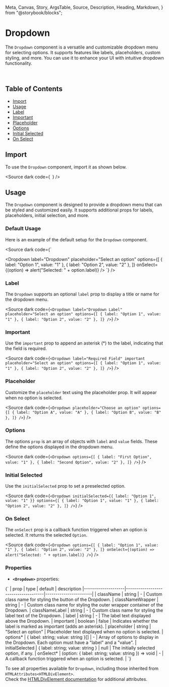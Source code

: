   Meta,
  Canvas,
  Story,
  ArgsTable,
  Source,
  Description,
  Heading,
  Markdown,
} from "@storybook/blocks";

<Meta title="Dropdown docs" of={DropdownStories} />

# Dropdown

The `Dropdown` component is a versatile and customizable dropdown menu for selecting options. It supports features like labels, placeholders, custom styling, and more. You can use it to enhance your UI with intuitive dropdown functionality.

<br />

## Table of Contents

- [Import](#import)
- [Usage](#usage)
- [Label](#label)
- [Important](#important)
- [Placeholder](#placeholder)
- [Options](#options)
- [Initial Selected](#initial-selected)
- [On Select](#on-select)

## Import

To use the `Dropdown` component, import it as shown below.

<Source dark code={`
`} />

## Usage

The `Dropdown` component is designed to provide a dropdown menu that can be styled and customized easily. It supports additional props for labels, placeholders, initial selection, and more.

### Default Usage

Here is an example of the default setup for the `Dropdown` component.

<div class="custom-canvas full">
  <Story of={DropdownStories.DropdownDefault} />
</div>

<Source dark code={`

<Dropdown
  label="Dropdown"
  placeholder="Select an option"
  options={[
    { label: "Option 1", value: "1" },
    { label: "Option 2", value: "2" },
  ]}
  onSelect={(option) => alert("Selected: " + option.label)}
/>
`} />

### Label

The `Dropdown` supports an optional `label` prop to display a title or name for the dropdown menu.

<div class="custom-canvas full">
  <Story of={DropdownStories.DropdownLabel} />
</div>

<Source dark code={`
<Dropdown
  label="Dropdown Label"
  placeholder="Select an option"
  options={[
    { label: "Option 1", value: "1" },
    { label: "Option 2", value: "2" },
  ]}
/>
`} />

### Important

Use the `important` prop to append an asterisk (*) to the label, indicating that the field is required.

<div class="custom-canvas full">
  <Story of={DropdownStories.DropdownLabel} />
</div>

<Source dark code={`
<Dropdown
  label="Required Field"
  important
  placeholder="Select an option"
  options={[
    { label: "Option 1", value: "1" },
    { label: "Option 2", value: "2" },
  ]}
/>
`} />

### Placeholder

Customize the `placeholder` text using the placeholder prop. It will appear when no option is selected.

<div class="custom-canvas full">
  <Story of={DropdownStories.DropdownPlaceholder} />
</div>

<Source dark code={`
<Dropdown
  placeholder="Choose an option"
  options={[
    { label: "Option A", value: "A" },
    { label: "Option B", value: "B" },
  ]}
/>
`} />

### Options

The options `prop` is an array of objects with `label` and `value` fields. These define the options displayed in the dropdown menu.

<div class="custom-canvas full">
  <Story of={DropdownStories.DropdownOption} />
</div>

<Source dark code={`
<Dropdown
  options={[
    { label: "First Option", value: "1" },
    { label: "Second Option", value: "2" },
  ]}
/>
`} />

### Initial Selected

Use the `initialSelected` prop to set a preselected option.

<div class="custom-canvas full">
  <Story of={DropdownStories.DropdownInitialSelected} />
</div>

<Source dark code={`
<Dropdown
  initialSelected={{ label: "Option 1", value: "1" }}
  options={[
    { label: "Option 1", value: "1" },
    { label: "Option 2", value: "2" },
  ]}
/>
`} />

### On Select

The `onSelect` prop is a callback function triggered when an option is selected. It returns the selected `Option`.

<div class="custom-canvas full">
  <Story of={DropdownStories.DropdownOnSelect} />
</div>

<Source dark code={`
<Dropdown
  options={[
    { label: "Option 1", value: "1" },
    { label: "Option 2", value: "2" },
  ]}
  onSelect={(option) => alert("Selected: " + option.label)}
/>
`} />

### Properties

- **`<Dropdown>`** properties:

<Markdown>
  {`
| prop               | type                                | default               | description                                                                                         
|--------------------|-------------------------------------|-----------------------|
| className          | string                             | -                     | Custom class name for styling the button of the Dropdown.                                          
| classNameWrapper   | string                             | -                     | Custom class name for styling the outer wrapper container of the Dropdown.                         
| classNameLabel     | string                             | -                     | Custom class name for styling the label text of the Dropdown.                                      
| label              | string                             | -                     | The label text displayed above the Dropdown.                                                       
| important          | boolean                            | false                 | Indicates whether the label is marked as important (adds an asterisk).                             
| placeholder        | string                             | "Select an option"    | Placeholder text displayed when no option is selected.                                             
| options*           | { label: string; value: string }[] | -                     | Array of options to display in the Dropdown. Each option must have a "label" and a "value".        
| initialSelected    | { label: string; value: string }   | null                  | The initially selected option, if any.                                                             
| onSelect*          | (option: { label: string; value: string }) => void | -     | A callback function triggered when an option is selected.                                                                                         |
`}
</Markdown>

To see all properties available for `Dropdown`, including those inherited from `HTMLAttributes<HTMLDivElement>`.<br />
Check the [HTMLDivElement documentation](https://developer.mozilla.org/en-US/docs/Web/API/HTMLDivElement) for additional attributes.

